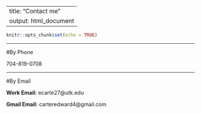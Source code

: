 
---
title: "Contact me"
output: html_document
---

```r
knitr::opts_chunk$set(echo = TRUE)
```
***

#By Phone

704-819-0708

***

#By Email

**Work Email:** ecarte27@utk.edu

**Gmail Email:** carteredward4@gmail.com


